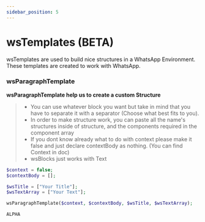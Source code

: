 ```yaml
---
sidebar_position: 5
---
```


# wsTemplates (BETA)


wsTemplates are used to build nice structures in a WhatsApp Environment. These templates are created to work with WhatsApp.

### wsParagraphTemplate

**wsParagraphTemplate help us to create a custom Structure**

> - You can use whatever block you want but take in mind that you have to separate it with a separator (Choose what best fits to you).
> - In order to make structure work, you can paste all the name's structures inside of structure, and the components required in the component array
> - If you dont know already what to do with context please make it false and just declare contextBody as nothing. (You can find Context in doc)
> - wsBlocks just works with Text

<Tabs>
<TabItem value="php" label="PHP">

```php
$context = false;
$contextBody = [];

$wsTitle = ["Your Title"];
$wsTextArray = ["Your Text"];

wsParagraphTemplate($context, $contextBody, $wsTitle, $wsTextArray);
```

</TabItem>
<TabItem value="nodejs" label="Node.js">

```nodejs
ALPHA
```

</TabItem>
</Tabs>
